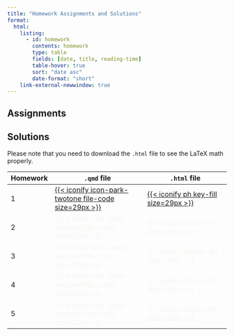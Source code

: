 ```yaml
---
title: "Homework Assignments and Solutions"
format: 
  html:
    listing: 
      - id: homework
        contents: homework
        type: table
        fields: [date, title, reading-time]
        table-hover: true
        sort: "date asc"
        date-format: "short"
    link-external-newwindow: true
---
```


## Assignments

::: {#homework}
:::

## Solutions

Please note that you need to download the `.html` file to see the LaTeX math properly.

| Homework | `.qmd` file                                                                                                                         | `.html` file                                                                                                        |
|----------|-------------------------------------------------------------------------------------------------------------------------------------|---------------------------------------------------------------------------------------------------------------------|
| 1        | [[{{< iconify icon-park-twotone file-code size=29px >}}](HW1_solns_BSTA_513.qmd%20HW1_solns_BSTA_513.html)]{style="color:#f8f5f0;"} | [[{{< iconify ph key-fill size=29px >}}](HW1_solns_BSTA_513.qmd%20HW1_solns_BSTA_513.html)]{style="color:#f8f5f0;"} |
| 2        | [{{< iconify icon-park-twotone file-code size=29px >}}]{style="color:#f8f5f0;"}                                                     | [{{< iconify ph key-fill size=29px >}}]{style="color:#f8f5f0;"}                                                     |
| 3        | [{{< iconify icon-park-twotone file-code size=29px >}}]{style="color:#f8f5f0;"}                                                     | [{{< iconify ph key-fill size=29px >}}]{style="color:#f8f5f0;"}                                                     |
| 4        | [{{< iconify icon-park-twotone file-code size=29px >}}]{style="color:#f8f5f0;"}                                                     | [{{< iconify ph key-fill size=29px >}}]{style="color:#f8f5f0;"}                                                     |
| 5        | [{{< iconify icon-park-twotone file-code size=29px >}}]{style="color:#f8f5f0;"}                                                     | [{{< iconify ph key-fill size=29px >}}]{style="color:#f8f5f0;"}                                                     |
